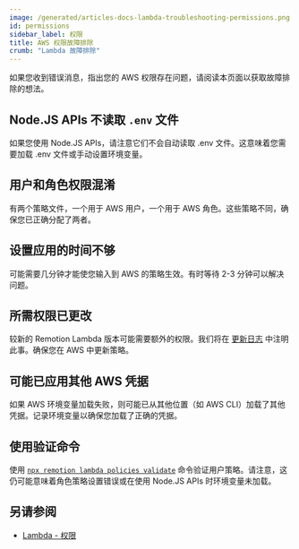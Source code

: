 ```yaml
---
image: /generated/articles-docs-lambda-troubleshooting-permissions.png
id: permissions
sidebar_label: 权限
title: AWS 权限故障排除
crumb: "Lambda 故障排除"
---
```


如果您收到错误消息，指出您的 AWS 权限存在问题，请阅读本页面以获取故障排除的想法。

## Node.JS APIs 不读取 `.env` 文件

如果您使用 Node.JS APIs，请注意它们不会自动读取 .env 文件。这意味着您需要加载 .env 文件或手动设置环境变量。

## 用户和角色权限混淆

有两个策略文件，一个用于 AWS 用户，一个用于 AWS 角色。这些策略不同，确保您已正确分配了两者。

## 设置应用的时间不够

可能需要几分钟才能使您输入到 AWS 的策略生效。有时等待 2-3 分钟可以解决问题。

## 所需权限已更改

较新的 Remotion Lambda 版本可能需要额外的权限。我们将在 [更新日志](https://github.com/remotion-dev/remotion/releases) 中注明此事。确保您在 AWS 中更新策略。

## 可能已应用其他 AWS 凭据

如果 AWS 环境变量加载失败，则可能已从其他位置（如 AWS CLI）加载了其他凭据。记录环境变量以确保您加载了正确的凭据。

## 使用验证命令

使用 [`npx remotion lambda policies validate`](/docs/lambda/cli/policies) 命令验证用户策略。请注意，这仍可能意味着角色策略设置错误或在使用 Node.JS APIs 时环境变量未加载。

## 另请参阅

- [Lambda - 权限](/docs/lambda/permissions)
